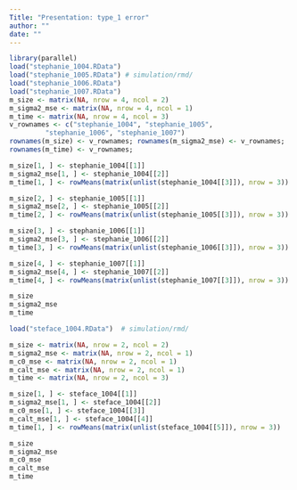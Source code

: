 ```yaml
---
Title: "Presentation: type_1 error"
author: ""
date: ""
---
```


```r
library(parallel)
load("stephanie_1004.RData")
load("stephanie_1005.RData") # simulation/rmd/
load("stephanie_1006.RData")
load("stephanie_1007.RData")
m_size <- matrix(NA, nrow = 4, ncol = 2)
m_sigma2_mse <- matrix(NA, nrow = 4, ncol = 1)
m_time <- matrix(NA, nrow = 4, ncol = 3)
v_rownames <- c("stephanie_1004", "stephanie_1005",
         "stephanie_1006", "stephanie_1007")
rownames(m_size) <- v_rownames; rownames(m_sigma2_mse) <- v_rownames;
rownames(m_time) <- v_rownames;
```

```r
m_size[1, ] <- stephanie_1004[[1]]
m_sigma2_mse[1, ] <- stephanie_1004[[2]]
m_time[1, ] <- rowMeans(matrix(unlist(stephanie_1004[[3]]), nrow = 3))
```

```r
m_size[2, ] <- stephanie_1005[[1]]
m_sigma2_mse[2, ] <- stephanie_1005[[2]]
m_time[2, ] <- rowMeans(matrix(unlist(stephanie_1005[[3]]), nrow = 3))
```

```r
m_size[3, ] <- stephanie_1006[[1]]
m_sigma2_mse[3, ] <- stephanie_1006[[2]]
m_time[3, ] <- rowMeans(matrix(unlist(stephanie_1006[[3]]), nrow = 3))
```

```r
m_size[4, ] <- stephanie_1007[[1]]
m_sigma2_mse[4, ] <- stephanie_1007[[2]]
m_time[4, ] <- rowMeans(matrix(unlist(stephanie_1007[[3]]), nrow = 3))
```

```r
m_size
m_sigma2_mse
m_time
```

```r
load("steface_1004.RData")  # simulation/rmd/

m_size <- matrix(NA, nrow = 2, ncol = 2)
m_sigma2_mse <- matrix(NA, nrow = 2, ncol = 1)
m_c0_mse <- matrix(NA, nrow = 2, ncol = 1)
m_calt_mse <- matrix(NA, nrow = 2, ncol = 1)
m_time <- matrix(NA, nrow = 2, ncol = 3)
```

```r
m_size[1, ] <- steface_1004[[1]]
m_sigma2_mse[1, ] <- steface_1004[[2]]
m_c0_mse[1, ] <- steface_1004[[3]]
m_calt_mse[1, ] <- steface_1004[[4]]
m_time[1, ] <- rowMeans(matrix(unlist(steface_1004[[5]]), nrow = 3))
```

```r
m_size
m_sigma2_mse
m_c0_mse
m_calt_mse
m_time
```